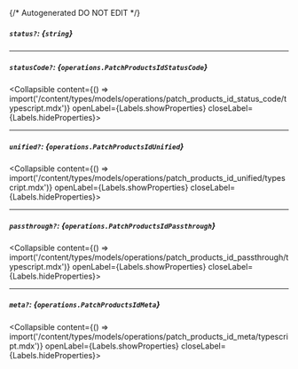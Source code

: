 {/* Autogenerated DO NOT EDIT  */}

##### `status?`: *{`string`}*

---
##### `statusCode?`: *{`operations.PatchProductsIdStatusCode`}*
<Collapsible content={() => import('/content/types/models/operations/patch_products_id_status_code/typescript.mdx')} openLabel={Labels.showProperties} closeLabel={Labels.hideProperties}>
</Collapsible>

---
##### `unified?`: *{`operations.PatchProductsIdUnified`}*
<Collapsible content={() => import('/content/types/models/operations/patch_products_id_unified/typescript.mdx')} openLabel={Labels.showProperties} closeLabel={Labels.hideProperties}>
</Collapsible>

---
##### `passthrough?`: *{`operations.PatchProductsIdPassthrough`}*
<Collapsible content={() => import('/content/types/models/operations/patch_products_id_passthrough/typescript.mdx')} openLabel={Labels.showProperties} closeLabel={Labels.hideProperties}>
</Collapsible>

---
##### `meta?`: *{`operations.PatchProductsIdMeta`}*
<Collapsible content={() => import('/content/types/models/operations/patch_products_id_meta/typescript.mdx')} openLabel={Labels.showProperties} closeLabel={Labels.hideProperties}>
</Collapsible>


